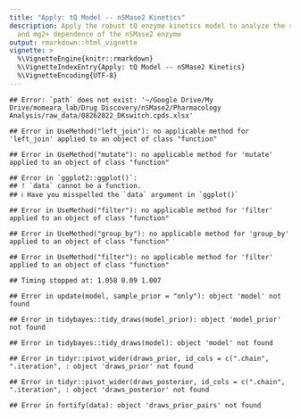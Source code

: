 ```yaml
---
title: "Apply: tQ Model -- nSMase2 Kinetics"
description: Apply the robust tQ enzyme kinetics model to analyze the substrate
  and mg2+ dependence of the nSMase2 enzyme
output: rmarkdown::html_vignette
vignette: >
  %\VignetteEngine{knitr::rmarkdown}
  %\VignetteIndexEntry{Apply: tQ Model -- nSMase2 Kinetics}
  %\VignetteEncoding{UTF-8}
---
```

  







```
## Error: `path` does not exist: '~/Google Drive/My Drive/momeara_lab/Drug Discovery/nSMase2/Pharmacology Analysis/raw_data/08262022_DKswitch.cpds.xlsx'
```

```
## Error in UseMethod("left_join"): no applicable method for 'left_join' applied to an object of class "function"
```

```
## Error in UseMethod("mutate"): no applicable method for 'mutate' applied to an object of class "function"
```



```
## Error in `ggplot2::ggplot()`:
## ! `data` cannot be a function.
## ℹ Have you misspelled the `data` argument in `ggplot()`
```



```
## Error in UseMethod("filter"): no applicable method for 'filter' applied to an object of class "function"
```



```
## Error in UseMethod("group_by"): no applicable method for 'group_by' applied to an object of class "function"
```



```
## Error in UseMethod("filter"): no applicable method for 'filter' applied to an object of class "function"
```

```
## Timing stopped at: 1.058 0.09 1.007
```



```
## Error in update(model, sample_prior = "only"): object 'model' not found
```

```
## Error in tidybayes::tidy_draws(model_prior): object 'model_prior' not found
```

```
## Error in tidybayes::tidy_draws(model): object 'model' not found
```


```
## Error in tidyr::pivot_wider(draws_prior, id_cols = c(".chain", ".iteration", : object 'draws_prior' not found
```

```
## Error in tidyr::pivot_wider(draws_posterior, id_cols = c(".chain", ".iteration", : object 'draws_posterior' not found
```

```
## Error in fortify(data): object 'draws_prior_pairs' not found
```








